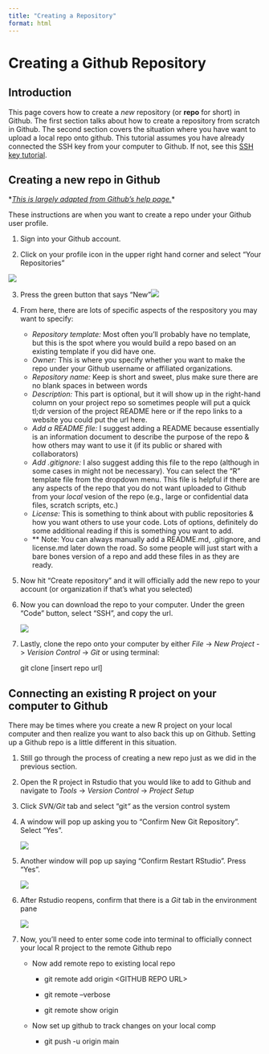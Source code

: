 ```yaml
---
title: "Creating a Repository"
format: html
---
```


# Creating a Github Repository

## Introduction

This page covers how to create a *new* repository (or **repo** for short) in Github. The first section talks about how to create a repository from scratch in Github. The second section covers the situation where you have want to upload a local repo onto github. This tutorial assumes you have already connected the SSH key from your computer to Github. If not, see this [SSH key tutorial](https://ucd-r-davis.github.io/R-DAVIS/setting_up_git.html).

## Creating a new repo in Github

\*[*This is largely adapted from Github's help page.*](https://docs.github.com/en/repositories/creating-and-managing-repositories/quickstart-for-repositories)\*

These instructions are when you want to create a repo under your Github user profile.

1.  Sign into your Github account.

2.  Click on your profile icon in the upper right hand corner and select "Your Repositories"

![](images/Screen%20Shot%202024-12-04%20at%201.23.28%20PM.png)

3.  Press the green button that says "New"![](images/Screen%20Shot%202024-12-04%20at%201.23.56%20PM.png)

4.  From here, there are lots of specific aspects of the respository you may want to specify:

    -   *Repository template:* Most often you'll probably have no template, but this is the spot where you would build a repo based on an existing template if you did have one.
    -   *Owner:* This is where you specify whether you want to make the repo under your Github username or affiliated organizations.
    -   *Repository name:* Keep is short and sweet, plus make sure there are no blank spaces in between words
    -   *Description:* This part is optional, but it will show up in the right-hand column on your project repo so sometimes people will put a quick tl;dr version of the project README here or if the repo links to a website you could put the url here.
    -   *Add a README file:* I suggest adding a README because essentially is an information document to describe the purpose of the repo & how others may want to use it (if its public or shared with collaborators)
    -   *Add .gitignore:* I also suggest adding this file to the repo (although in some cases in might not be necessary). You can select the "R" template file from the dropdown menu. This file is helpful if there are any aspects of the repo that you do not want uploaded to Github from your *local* vesion of the repo (e.g., large or confidential data files, scratch scripts, etc.)
    -   *License:* This is something to think about with public repositories & how you want others to use your code. Lots of options, definitely do some additional reading if this is something you want to add.
    -   \*\* Note: You can always manually add a README.md, .gitignore, and license.md later down the road. So some people will just start with a bare bones version of a repo and add these files in as they are ready.

5.  Now hit "Create repository" and it will officially add the new repo to your account (or organization if that's what you selected)

6.  Now you can download the repo to your computer. Under the green "Code" button, select "SSH", and copy the url.

    ![](images/Screen%20Shot%202024-12-04%20at%201.36.25%20PM.png)

7.  Lastly, clone the repo onto your computer by either *File* -\> *New Project* -\> *Verision Control* -\> *Git* or using terminal:

    git clone \[insert repo url\]

## Connecting an existing R project on your computer to Github

There may be times where you create a new R project on your local computer and then realize you want to also back this up on Github. Setting up a Github repo is a little different in this situation.

1.  Still go through the process of creating a new repo just as we did in the previous section.

2.  Open the R project in Rstudio that you would like to add to Github and navigate to *Tools* -\> *Version Control* -\> *Project Setup*

3.  Click *SVN/Git* tab and select "git*"* as the version control system

4.  A window will pop up asking you to "Confirm New Git Repository". Select "Yes".

    ![](images/Screen%20Shot%202024-12-04%20at%201.48.03%20PM.png)

5.  Another window will pop up saying "Confirm Restart RStudio". Press "Yes".

    ![](images/Screen%20Shot%202024-12-04%20at%201.48.17%20PM.png)

6.  After Rstudio reopens, confirm that there is a *Git* tab in the environment pane

    ![](images/Screen%20Shot%202024-12-04%20at%201.50.31%20PM.png)

7.  Now, you'll need to enter some code into terminal to officially connect your local R project to the remote Github repo

    -   Now add remote repo to existing local repo

        -   git remote add origin \<GITHUB REPO URL\>

        -   git remote --verbose

        -   git remote show origin

    -   Now set up github to track changes on your local comp

        -   git push -u origin main
